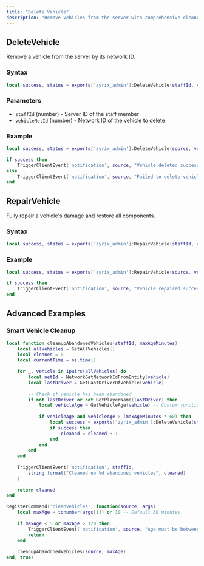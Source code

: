 ```yaml
---
title: "Delete Vehicle"
description: "Remove vehicles from the server with comprehensive cleanup and validation"
---
```


## DeleteVehicle

Remove a vehicle from the server by its network ID.

### Syntax
```lua
local success, status = exports['zyrix_admin']:DeleteVehicle(staffId, vehicleNetId)
```

### Parameters
- `staffId` (number) - Server ID of the staff member
- `vehicleNetId` (number) - Network ID of the vehicle to delete

### Example
```lua
local success, status = exports['zyrix_admin']:DeleteVehicle(source, vehicleNetId)

if success then
    TriggerClientEvent('notification', source, "Vehicle deleted successfully")
else
    TriggerClientEvent('notification', source, "Failed to delete vehicle: " .. status)
end
```

## RepairVehicle

Fully repair a vehicle's damage and restore all components.

### Syntax
```lua
local success, status = exports['zyrix_admin']:RepairVehicle(staffId, vehicleNetId)
```

### Example
```lua
local success, status = exports['zyrix_admin']:RepairVehicle(source, vehicleNetId)

if success then
    TriggerClientEvent('notification', source, "Vehicle repaired successfully")
end
```

## Advanced Examples

### Smart Vehicle Cleanup
```lua
local function cleanupAbandonedVehicles(staffId, maxAgeMinutes)
    local allVehicles = GetAllVehicles()
    local cleaned = 0
    local currentTime = os.time()
    
    for _, vehicle in ipairs(allVehicles) do
        local netId = NetworkGetNetworkIdFromEntity(vehicle)
        local lastDriver = GetLastDriverOfVehicle(vehicle)
        
        -- Check if vehicle has been abandoned
        if not lastDriver or not GetPlayerName(lastDriver) then
            local vehicleAge = GetVehicleAge(vehicle) -- Custom function
            
            if vehicleAge and vehicleAge > (maxAgeMinutes * 60) then
                local success = exports['zyrix_admin']:DeleteVehicle(staffId, netId)
                if success then
                    cleaned = cleaned + 1
                end
            end
        end
    end
    
    TriggerClientEvent('notification', staffId, 
        string.format("Cleaned up %d abandoned vehicles", cleaned)
    )
    
    return cleaned
end

RegisterCommand('cleanvehicles', function(source, args)
    local maxAge = tonumber(args[1]) or 30 -- Default 30 minutes
    
    if maxAge < 5 or maxAge > 120 then
        TriggerClientEvent('notification', source, "Age must be between 5-120 minutes")
        return
    end
    
    cleanupAbandonedVehicles(source, maxAge)
end, true)
```